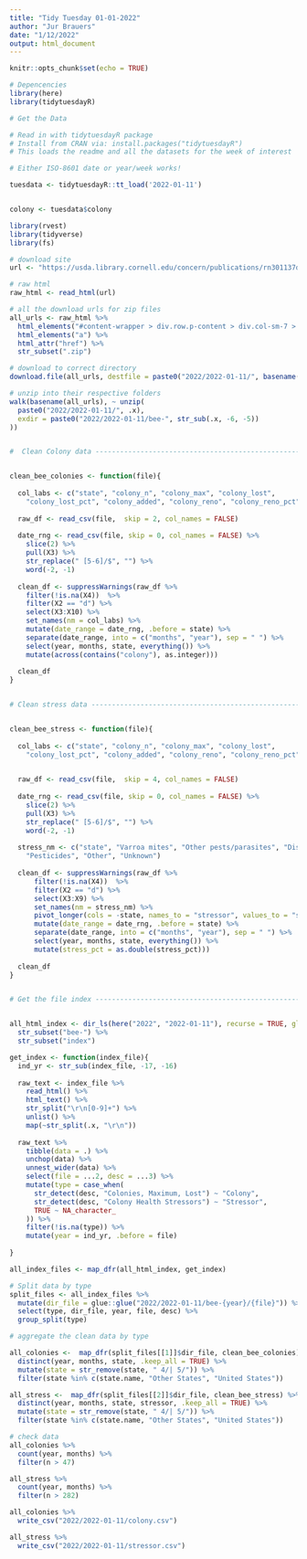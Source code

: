 ```yaml
---
title: "Tidy Tuesday 01-01-2022"
author: "Jur Brauers"
date: "1/12/2022"
output: html_document
---
```


```r
knitr::opts_chunk$set(echo = TRUE)
```

```r
# Depencencies
library(here)
library(tidytuesdayR)

```


```r
# Get the Data

# Read in with tidytuesdayR package 
# Install from CRAN via: install.packages("tidytuesdayR")
# This loads the readme and all the datasets for the week of interest

# Either ISO-8601 date or year/week works!

tuesdata <- tidytuesdayR::tt_load('2022-01-11')


colony <- tuesdata$colony
```

```r
library(rvest)
library(tidyverse)
library(fs)

# download site
url <- "https://usda.library.cornell.edu/concern/publications/rn301137d?locale=en"

# raw html
raw_html <- read_html(url)

# all the download urls for zip files
all_urls <- raw_html %>% 
  html_elements("#content-wrapper > div.row.p-content > div.col-sm-7 > table") %>% 
  html_elements("a") %>% 
  html_attr("href") %>% 
  str_subset(".zip") 

# download to correct directory
download.file(all_urls, destfile = paste0("2022/2022-01-11/", basename(all_urls)))

# unzip into their respective folders
walk(basename(all_urls), ~ unzip(
  paste0("2022/2022-01-11/", .x),
  exdir = paste0("2022/2022-01-11/bee-", str_sub(.x, -6, -5))
))


#  Clean Colony data ------------------------------------------------------


clean_bee_colonies <- function(file){
  
  col_labs <- c("state", "colony_n", "colony_max", "colony_lost", 
    "colony_lost_pct", "colony_added", "colony_reno", "colony_reno_pct")
  
  raw_df <- read_csv(file,  skip = 2, col_names = FALSE)
  
  date_rng <- read_csv(file, skip = 0, col_names = FALSE) %>% 
    slice(2) %>% 
    pull(X3) %>% 
    str_replace(" [5-6]/$", "") %>% 
    word(-2, -1)
  
  clean_df <- suppressWarnings(raw_df %>% 
    filter(!is.na(X4))  %>%
    filter(X2 == "d") %>% 
    select(X3:X10) %>% 
    set_names(nm = col_labs) %>% 
    mutate(date_range = date_rng, .before = state) %>% 
    separate(date_range, into = c("months", "year"), sep = " ") %>% 
    select(year, months, state, everything()) %>% 
    mutate(across(contains("colony"), as.integer)))
  
  clean_df
}


# Clean stress data -------------------------------------------------------


clean_bee_stress <- function(file){
  
  col_labs <- c("state", "colony_n", "colony_max", "colony_lost", 
    "colony_lost_pct", "colony_added", "colony_reno", "colony_reno_pct")

  
  raw_df <- read_csv(file,  skip = 4, col_names = FALSE)
  
  date_rng <- read_csv(file, skip = 0, col_names = FALSE) %>% 
    slice(2) %>% 
    pull(X3) %>% 
    str_replace(" [5-6]/$", "") %>% 
    word(-2, -1)
  
  stress_nm <- c("state", "Varroa mites", "Other pests/parasites", "Disesases",
    "Pesticides", "Other", "Unknown")
  
  clean_df <- suppressWarnings(raw_df %>% 
      filter(!is.na(X4))  %>%
      filter(X2 == "d") %>% 
      select(X3:X9) %>% 
      set_names(nm = stress_nm) %>% 
      pivot_longer(cols = -state, names_to = "stressor", values_to = "stress_pct") %>% 
      mutate(date_range = date_rng, .before = state) %>% 
      separate(date_range, into = c("months", "year"), sep = " ") %>% 
      select(year, months, state, everything()) %>% 
      mutate(stress_pct = as.double(stress_pct)))
  
  clean_df
}


# Get the file index ------------------------------------------------------


all_html_index <- dir_ls(here("2022", "2022-01-11"), recurse = TRUE, glob = "*htm") %>% 
  str_subset("bee-") %>% 
  str_subset("index")

get_index <- function(index_file){
  ind_yr <- str_sub(index_file, -17, -16)
  
  raw_text <- index_file %>% 
    read_html() %>%
    html_text() %>% 
    str_split("\r\n[0-9]+") %>% 
    unlist() %>% 
    map(~str_split(.x, "\r\n")) 
  
  raw_text %>% 
    tibble(data = .) %>% 
    unchop(data) %>% 
    unnest_wider(data) %>% 
    select(file = ...2, desc = ...3) %>% 
    mutate(type = case_when(
      str_detect(desc, "Colonies, Maximum, Lost") ~ "Colony",
      str_detect(desc, "Colony Health Stressors") ~ "Stressor",
      TRUE ~ NA_character_
    )) %>% 
    filter(!is.na(type)) %>% 
    mutate(year = ind_yr, .before = file)
  
}

all_index_files <- map_dfr(all_html_index, get_index)

# Split data by type
split_files <- all_index_files %>% 
  mutate(dir_file = glue::glue("2022/2022-01-11/bee-{year}/{file}")) %>% 
  select(type, dir_file, year, file, desc) %>% 
  group_split(type)

# aggregate the clean data by type

all_colonies <-  map_dfr(split_files[[1]]$dir_file, clean_bee_colonies) %>% 
  distinct(year, months, state, .keep_all = TRUE) %>% 
  mutate(state = str_remove(state, " 4/| 5/")) %>% 
  filter(state %in% c(state.name, "Other States", "United States"))

all_stress <-  map_dfr(split_files[[2]]$dir_file, clean_bee_stress) %>% 
  distinct(year, months, state, stressor, .keep_all = TRUE) %>% 
  mutate(state = str_remove(state, " 4/| 5/")) %>% 
  filter(state %in% c(state.name, "Other States", "United States"))

# check data
all_colonies %>% 
  count(year, months) %>% 
  filter(n > 47)

all_stress %>% 
  count(year, months) %>% 
  filter(n > 282)

all_colonies %>% 
  write_csv("2022/2022-01-11/colony.csv")

all_stress %>% 
  write_csv("2022/2022-01-11/stressor.csv")
```


```r


```

